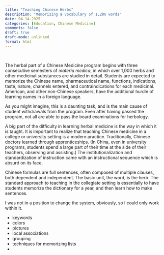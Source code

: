 ```yaml
---
title: "Teaching Chinese Herbs"
description: "Memorizing a vocabulary of 1,200 words"
date: 04-14-2025
categories: [Education, Chinese Medicine]
comments: false
draft: true
draft-mode: unlinked
format: html
---
```


<br />

The herbal part of a Chinese Medicine program begins with three consecutive semesters of *materia medica*, in which over 1,000 herbs and other medicinal substances are studied in detail. Students are expected to memorize the Chinese name, pharmaceutical name, functions, indications, taste, nature, channels entered, and contraindications for each medicinal. American, and other non-Chinese speakers, have the additional hurdle of learning names in a foreign language.

As you might imagine, this is a daunting task, and is the main cause of student withdrawals from the program. Even after having passed the program, not all are able to pass the board examinations for herbology.

A big part of the difficulty in learning herbal medicine is the way in which it is taught. It is important to realize that teaching Chinese medicine in a college or university setting is a modern practice. Traditionally, Chinese doctors learned through apprenticeships. (In China, even in university programs, students spend a large part of their time at the side of their teachers, observing and assisting.) The institutionalization and standardization of instruction came with an instructional sequence which is absurd on its face.

Chinese formulas are full sentences, often composed of multiple clauses, both dependent and independent. The basic unit, the word, is the herb. The standard approach to teaching in the collegiate setting is essentially to have students memorize the dictionary for a year, and then learn how to make sentences.

I was not in a position to change the system, obviously, so I could only work within it.

-   keywords
-   colors
-   pictures
-   local associations
-   grouping
-   techniques for memorizing lists
-   
